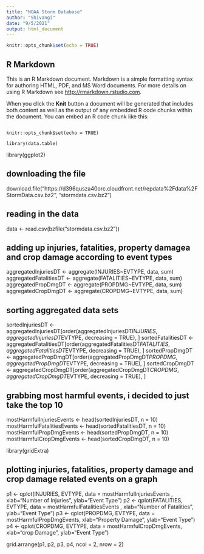 ---
title: "NOAA Storm Database"
author: "Shivangi"
date: "9/5/2021"
output: html_document
---

```{r setup, include=FALSE}
knitr::opts_chunk$set(echo = TRUE)
```

## R Markdown

This is an R Markdown document. Markdown is a simple formatting syntax for authoring HTML, PDF, and MS Word documents. For more details on using R Markdown see <http://rmarkdown.rstudio.com>.

When you click the **Knit** button a document will be generated that includes both content as well as the output of any embedded R code chunks within the document. You can embed an R code chunk like this:

```{NOAA Storm Database}
```

    knitr::opts_chunk$set(echo = TRUE)

    library(data.table)
library(ggplot2)

## downloading the file
download.file("https://d396qusza40orc.cloudfront.net/repdata%2Fdata%2FStormData.csv.bz2", "stormdata.csv.bz2")

## reading in the data
data <- read.csv(bzfile("stormdata.csv.bz2"))

## adding up injuries, fatalities, property damagea and crop damage according to event types
aggregatedInjuriesDT <- aggregate(INJURIES~EVTYPE, data, sum)
aggregatedFatalitiesDT <- aggregate(FATALITIES~EVTYPE, data, sum)
aggregatedPropDmgDT <- aggregate(PROPDMG~EVTYPE, data, sum)
aggregatedCropDmgDT <- aggregate(CROPDMG~EVTYPE, data, sum)

## sorting aggregated data sets
sortedInjuriesDT <- aggregatedInjuriesDT[order(aggregatedInjuriesDT$INJURIES , aggregatedInjuriesDT$EVTYPE, decreasing = TRUE), ]
sortedFatalitiesDT <- aggregatedFatalitiesDT[order(aggregatedFatalitiesDT$FATALITIES , aggregatedFatalitiesDT$EVTYPE, decreasing = TRUE), ]
sortedPropDmgDT <- aggregatedPropDmgDT[order(aggregatedPropDmgDT$PROPDMG , aggregatedPropDmgDT$EVTYPE, decreasing = TRUE), ]
sortedCropDmgDT <- aggregatedCropDmgDT[order(aggregatedCropDmgDT$CROPDMG , aggregatedCropDmgDT$EVTYPE, decreasing = TRUE), ]

## grabbing most harmful events, i decided to just take the top 10
mostHarmfulInjuriesEvents <- head(sortedInjuriesDT, n = 10)
mostHarmfulFatalitiesEvents <- head(sortedFatalitiesDT, n = 10)
mostHarmfulPropDmgEvents <- head(sortedPropDmgDT, n = 10)
mostHarmfulCropDmgEvents <- head(sortedCropDmgDT, n = 10)

library(gridExtra)

## plotting injuries, fatalities, property damage and crop damage related events on a graph

p1 <- qplot(INJURIES, EVTYPE, data = mostHarmfulInjuriesEvents , xlab="Number of Injuries", ylab="Event Type")
p2 <- qplot(FATALITIES, EVTYPE, data = mostHarmfulFatalitiesEvents , xlab="Number of Fatalities", ylab="Event Type")
p3 <- qplot(PROPDMG, EVTYPE, data = mostHarmfulPropDmgEvents, xlab="Property Damage", ylab="Event Type")
p4 <- qplot(CROPDMG, EVTYPE, data = mostHarmfulCropDmgEvents, xlab="crop Damage", ylab="Event Type")

grid.arrange(p1, p2, p3, p4, ncol = 2, nrow = 2)

